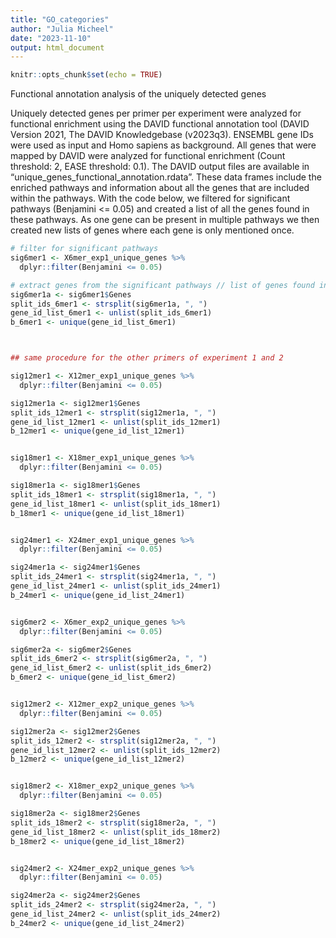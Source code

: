 ```yaml
---
title: "GO_categories"
author: "Julia Micheel"
date: "2023-11-10"
output: html_document
---
```


```r
knitr::opts_chunk$set(echo = TRUE)
```

Functional annotation analysis of the uniquely detected genes

Uniquely detected genes per primer per experiment were analyzed for functional enrichment using the DAVID functional annotation tool (DAVID Version 2021, The DAVID Knowledgebase (v2023q3). ENSEMBL gene IDs were used as input and Homo sapiens as background. All genes that were mapped by DAVID were analyzed for functional enrichment (Count threshold: 2, EASE threshold: 0.1).
The DAVID output files are available in "unique_genes_functional_annotation.rdata".
These data frames include the enriched pathways and information about all the genes that are included within the pathways.
With the code below, we filtered for significant pathways (Benjamini <= 0.05) and created a list of all the genes found in these pathways. As one gene can be present in multiple pathways we then created new lists of genes where each gene is only mentioned once.

```r
# filter for significant pathways
sig6mer1 <- X6mer_exp1_unique_genes %>%  
  dplyr::filter(Benjamini <= 0.05)

# extract genes from the significant pathways // list of genes found in significant pathways = b_6mer1
sig6mer1a <- sig6mer1$Genes
split_ids_6mer1 <- strsplit(sig6mer1a, ", ")
gene_id_list_6mer1 <- unlist(split_ids_6mer1)
b_6mer1 <- unique(gene_id_list_6mer1)



## same procedure for the other primers of experiment 1 and 2

sig12mer1 <- X12mer_exp1_unique_genes %>%  
  dplyr::filter(Benjamini <= 0.05)

sig12mer1a <- sig12mer1$Genes
split_ids_12mer1 <- strsplit(sig12mer1a, ", ")
gene_id_list_12mer1 <- unlist(split_ids_12mer1)
b_12mer1 <- unique(gene_id_list_12mer1)


sig18mer1 <- X18mer_exp1_unique_genes %>%  
  dplyr::filter(Benjamini <= 0.05)

sig18mer1a <- sig18mer1$Genes
split_ids_18mer1 <- strsplit(sig18mer1a, ", ")
gene_id_list_18mer1 <- unlist(split_ids_18mer1)
b_18mer1 <- unique(gene_id_list_18mer1)


sig24mer1 <- X24mer_exp1_unique_genes %>%  
  dplyr::filter(Benjamini <= 0.05)

sig24mer1a <- sig24mer1$Genes
split_ids_24mer1 <- strsplit(sig24mer1a, ", ")
gene_id_list_24mer1 <- unlist(split_ids_24mer1)
b_24mer1 <- unique(gene_id_list_24mer1)


sig6mer2 <- X6mer_exp2_unique_genes %>%  
  dplyr::filter(Benjamini <= 0.05)

sig6mer2a <- sig6mer2$Genes
split_ids_6mer2 <- strsplit(sig6mer2a, ", ")
gene_id_list_6mer2 <- unlist(split_ids_6mer2)
b_6mer2 <- unique(gene_id_list_6mer2)


sig12mer2 <- X12mer_exp2_unique_genes %>%  
  dplyr::filter(Benjamini <= 0.05)

sig12mer2a <- sig12mer2$Genes
split_ids_12mer2 <- strsplit(sig12mer2a, ", ")
gene_id_list_12mer2 <- unlist(split_ids_12mer2)
b_12mer2 <- unique(gene_id_list_12mer2)


sig18mer2 <- X18mer_exp2_unique_genes %>%  
  dplyr::filter(Benjamini <= 0.05)

sig18mer2a <- sig18mer2$Genes
split_ids_18mer2 <- strsplit(sig18mer2a, ", ")
gene_id_list_18mer2 <- unlist(split_ids_18mer2)
b_18mer2 <- unique(gene_id_list_18mer2)


sig24mer2 <- X24mer_exp2_unique_genes %>%  
  dplyr::filter(Benjamini <= 0.05)

sig24mer2a <- sig24mer2$Genes
split_ids_24mer2 <- strsplit(sig24mer2a, ", ")
gene_id_list_24mer2 <- unlist(split_ids_24mer2)
b_24mer2 <- unique(gene_id_list_24mer2)
```
